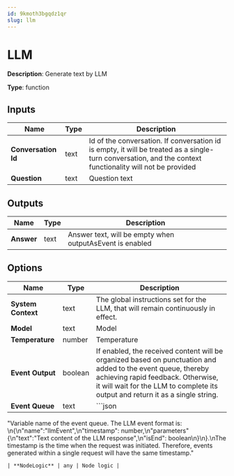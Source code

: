 ```yaml
---
id: 9kmoth3bgqdz1qr
slug: llm
---
```


# LLM

**Description**: Generate text by LLM

**Type**: function

## Inputs

| Name | Type | Description |
| --- | --- | --- |
| **Conversation Id** | text | Id of the conversation. If conversation id is empty, it will be treated as a single-turn conversation, and the context functionality will not be provided |
| **Question** | text | Question text |
## Outputs

| Name | Type | Description |
| --- | --- | --- |
| **Answer** | text | Answer text, will be empty when outputAsEvent is enabled |
## Options

| Name | Type | Description |
| --- | --- | --- |
| **System Context** | text | The global instructions set for the LLM, that will remain continuously in effect. |
| **Model** | text | Model |
| **Temperature** | number | Temperature |
| **Event Output** | boolean | If enabled, the received content will be organized based on punctuation and added to the event queue, thereby achieving rapid feedback. Otherwise, it will wait for the LLM to complete its output and return it as a single string. |
| **Event Queue** | text | ```json
"Variable name of the event queue. The LLM event format is: \n&#123;\n\"name\":\"llmEvent\",\n\"timestamp\": number,\n\"parameters\"&#123;\n\"text\":\"Text content of the LLM response\",\n\"isEnd\": boolean\n&#125;\n&#125;.\nThe timestamp is the time when the request was initiated. Therefore, events generated within a single request will have the same timestamp."
``` |
| **NodeLogic** | any | Node logic |
